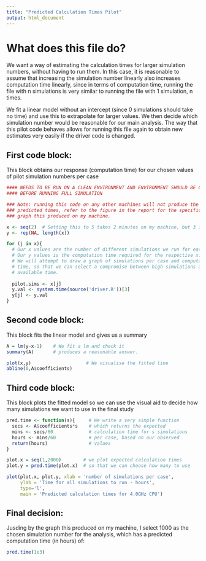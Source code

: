 ```yaml
---
title: "Predicted Calculation Times Pilot"
output: html_document
---
```


# What does this file do? 

We want a way of estimating the calculation times for larger simulation numbers,
without having to run them. In this case, it is reasonable to assume that
increasing the simulation number linearly also increases computation time
linearly, since in terms of computation time, running the file with n
simulations is very similar to running the file with 1 simulation, n times. 

We fit a linear model without an intercept (since 0 simulations should take no
time) and use this to extrapolate for larger values. We then decide which 
simulation number would be reasonable for our main analysis. The way that this
pilot code behaves allows for running this file again to obtain new estimates 
very easily if the driver code is changed. 

## First code block:

This block obtains our response (computation time) for our chosen values of
pilot simulation numbers per case

```r
#### NEEDS TO BE RUN ON A CLEAN ENVIRONMENT AND ENVIRONMENT SHOULD BE CLEANED
#### BEFORE RUNNING FULL SIMULATION

### Note: running this code on any other machines will not produce the same
### predicted times, refer to the figure in the report for the specific
### graph this produced on my machine. 

x <- seq(2)  # Setting this to 5 takes 2 minutes on my machine, but 3 is enough
y <- rep(NA, length(x))

for (j in x){
  # Our x values are the number of different simulations we run for each case.
  # Our y values is the computation time required for the respective x.
  # We will attempt to draw a graph of simulations per case and computation 
  # time, so that we can select a compromise between high simulations and 
  # available time.
  
  pilot.sims <- x[j]
  y.val <- system.time(source('driver.R'))[3]
  y[j] <- y.val
}
```

## Second code block:

This block fits the linear model and gives us a summary

```r
A = lm(y~x-1)    # We fit a lm and check it
summary(A)       # produces a reasonable answer. 

plot(x,y)                    # We visualise the fitted line
abline(0,A$coefficients)
```

## Third code block:

This block plots the fitted model so we can use the visual aid to decide how
many simulations we want to use in the final study

```r
pred.time <- function(s){     # We write a very simple function
  secs <- A$coefficients*s    # which returns the expected
  mins <- secs/60             # calculation time for s simulations
  hours <- mins/60            # per case, based on our observed
  return(hours)               # values
}

plot.x = seq(1,2000)        # we plot expected calculation times
plot.y = pred.time(plot.x)  # so that we can choose how many to use

plot(plot.x, plot.y, xlab = 'number of simulations per case',
     ylab = 'Time for all simulations to run - hours',
     type='l',
     main = 'Predicted calculation times for 4.0GHz CPU')
```

## Final decision:

Jusding by the graph this produced on my machine, I select 1000 as the chosen
simulation number for the analysis, which has a predicted computation time
(in hours) of:
```r
pred.time(1e3)
```